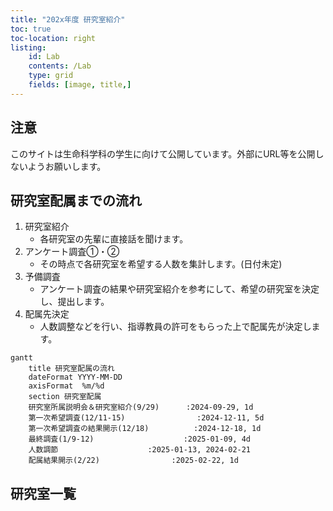 ```yaml
---
title: "202x年度 研究室紹介"
toc: true
toc-location: right
listing: 
    id: Lab
    contents: /Lab
    type: grid
    fields: [image, title,]
---
```


::: {.callout-important}
## 注意
このサイトは生命科学科の学生に向けて公開しています。外部にURL等を公開しないようお願いします。
:::

## 研究室配属までの流れ

1. 研究室紹介
    - 各研究室の先輩に直接話を聞けます。
2. アンケート調査①・②
    - その時点で各研究室を希望する人数を集計します。(日付未定)
3. 予備調査
    - アンケート調査の結果や研究室紹介を参考にして、希望の研究室を決定し、提出します。
4. 配属先決定
    - 人数調整などを行い、指導教員の許可をもらった上で配属先が決定します。

```mermaid
gantt
    title 研究室配属の流れ
    dateFormat YYYY-MM-DD
    axisFormat  %m/%d
    section 研究室配属
    研究室所属説明会＆研究室紹介(9/29)      :2024-09-29, 1d
    第一次希望調査(12/11-15)                :2024-12-11, 5d
    第一次希望調査の結果開示(12/18)          :2024-12-18, 1d
    最終調査(1/9-12)                    :2025-01-09, 4d
    人数調節                    :2025-01-13, 2024-02-21
    配属結果開示(2/22)                :2025-02-22, 1d
```

## 研究室一覧

::: {#Lab}

:::